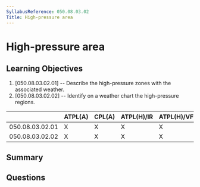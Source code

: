 ```yaml
---
SyllabusReference: 050.08.03.02
Title: High-pressure area
---
```


# High-pressure area

## Learning Objectives

1. [050.08.03.02.01] -- Describe the high-pressure zones with the associated
   weather.
2. [050.08.03.02.02] -- Identify on a weather chart the high-pressure regions.

|                 | ATPL(A) | CPL(A) | ATPL(H)/IR | ATPL(H)/VFR | CPL(H) | IR  | CBIR(A) |
| --------------- | ------- | ------ | ---------- | ----------- | ------ | --- | ------- |
| 050.08.03.02.01 | X       | X      | X          | X           | X      | X   | X       |
| 050.08.03.02.02 | X       | X      | X          | X           | X      | X   | X       |

## Summary

## Questions
